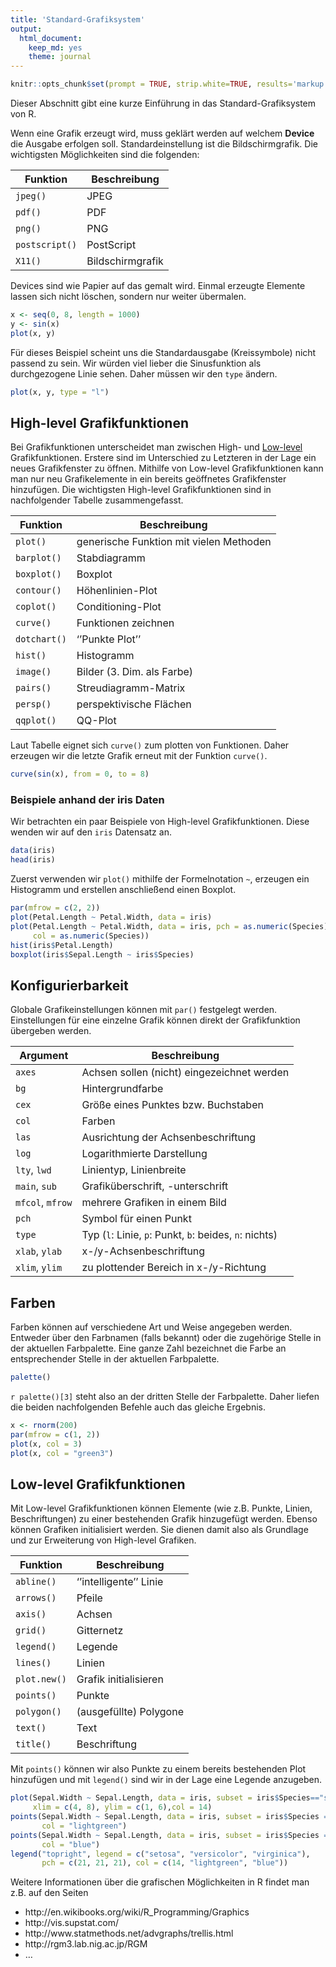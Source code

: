 ```yaml
---
title: 'Standard-Grafiksystem'
output: 
  html_document: 
    keep_md: yes
    theme: journal 
---
```

```r
knitr::opts_chunk$set(prompt = TRUE, strip.white=TRUE, results='markup')
```


Dieser Abschnitt gibt eine kurze Einführung in das Standard-Grafiksystem von R.

Wenn eine Grafik erzeugt wird, muss geklärt werden auf welchem **Device** die Ausgabe erfolgen soll. Standardeinstellung ist die Bildschirmgrafik. Die wichtigsten Möglichkeiten sind die folgenden:


Funktion | Beschreibung
---------|-------------
`jpeg()` | JPEG
`pdf()` | PDF
`png()` | PNG
`postscript()` | PostScript
`X11()` | Bildschirmgrafik


Devices sind wie Papier auf das gemalt wird. Einmal erzeugte Elemente lassen sich nicht löschen, sondern nur weiter übermalen. 


```r
x <- seq(0, 8, length = 1000)
y <- sin(x)
plot(x, y)
```

Für dieses Beispiel scheint uns die Standardausgabe (Kreissymbole) nicht passend zu sein. Wir würden viel lieber die Sinusfunktion als durchgezogene Linie sehen. Daher müssen wir den `type` ändern.


```r
plot(x, y, type = "l")
```


## High-level Grafikfunktionen

Bei Grafikfunktionen unterscheidet man zwischen High- und [Low-level](Standard-Grafiksystem.html/#Low-level-Grafikfunktionen) Grafikfunktionen. Erstere sind im Unterschied zu Letzteren in der Lage ein neues Grafikfenster zu öffnen. Mithilfe von Low-level Grafikfunktionen kann man nur neu Grafikelemente in ein bereits geöffnetes Grafikfenster hinzufügen. Die wichtigsten High-level Grafikfunktionen sind in nachfolgender Tabelle zusammengefasst.

Funktion | Beschreibung
---------|--------------
`plot()` | generische Funktion mit vielen Methoden
`barplot()` | Stabdiagramm
`boxplot()` | Boxplot
`contour()` | Höhenlinien-Plot
`coplot()` | Conditioning-Plot
`curve()` | Funktionen zeichnen
`dotchart()` | ''Punkte Plot''
`hist()` | Histogramm
`image()` | Bilder (3. Dim. als Farbe)
`pairs()` | Streudiagramm-Matrix
`persp()` | perspektivische Flächen
`qqplot()` | QQ-Plot



Laut Tabelle eignet sich `curve()` zum plotten von Funktionen. Daher erzeugen wir die letzte Grafik erneut mit der Funktion `curve()`.

```r
curve(sin(x), from = 0, to = 8)
```


### Beispiele anhand der iris Daten

Wir betrachten ein paar Beispiele von High-level Grafikfunktionen. Diese wenden wir auf den `iris` Datensatz an.
```r
data(iris)
head(iris)
```

Zuerst verwenden wir `plot()` mithilfe der Formelnotation `~`, erzeugen ein Histogramm und erstellen anschließend einen Boxplot.

```r
par(mfrow = c(2, 2))
plot(Petal.Length ~ Petal.Width, data = iris)
plot(Petal.Length ~ Petal.Width, data = iris, pch = as.numeric(Species), 
     col = as.numeric(Species))
hist(iris$Petal.Length)
boxplot(iris$Sepal.Length ~ iris$Species)
```










## Konfigurierbarkeit

Globale Grafikeinstellungen können mit `par()` festgelegt werden. Einstellungen für eine einzelne Grafik können direkt der Grafikfunktion übergeben werden.


Argument | Beschreibung
---------|---------------
`axes` | Achsen sollen (nicht) eingezeichnet werden
`bg` | Hintergrundfarbe
`cex` | Größe eines Punktes bzw. Buchstaben
`col` | Farben
`las` | Ausrichtung der Achsenbeschriftung
`log` | Logarithmierte Darstellung
`lty`, `lwd` | Linientyp, Linienbreite
`main`, `sub` | Grafiküberschrift, -unterschrift
`mfcol`, `mfrow` | mehrere Grafiken in einem Bild
`pch` | Symbol für einen Punkt
`type` | Typ (`l`: Linie, `p`: Punkt, `b`: beides, `n`: nichts)
`xlab`, `ylab` | x-/y-Achsenbeschriftung
`xlim`, `ylim` | zu plottender Bereich in x-/y-Richtung

## Farben

Farben können auf verschiedene Art und Weise angegeben werden. Entweder über den Farbnamen (falls bekannt) oder die zugehörige Stelle in der aktuellen Farbpalette. Eine ganze Zahl bezeichnet die Farbe an entsprechender Stelle in der aktuellen
Farbpalette.

```r
palette()
```

`r palette()[3]` steht also an der dritten Stelle der Farbpalette. Daher liefen die beiden nachfolgenden Befehle auch das gleiche Ergebnis.

```r
x <- rnorm(200)
par(mfrow = c(1, 2))
plot(x, col = 3)
plot(x, col = "green3")
```



## Low-level Grafikfunktionen

Mit Low-level Grafikfunktionen können Elemente (wie z.B. Punkte, Linien, Beschriftungen) zu einer bestehenden Grafik hinzugefügt werden. Ebenso können Grafiken initialisiert werden. Sie dienen damit also als Grundlage und zur Erweiterung von High-level Grafiken.


Funktion | Beschreibung
---------|--------------
`abline()` | ''intelligente'' Linie
`arrows()` | Pfeile
`axis()` | Achsen
`grid()` | Gitternetz
`legend()` | Legende
`lines()` | Linien
`plot.new()` | Grafik initialisieren
`points()` | Punkte
`polygon()` | (ausgefüllte) Polygone
`text()` | Text
`title()` | Beschriftung


Mit `points()` können wir also Punkte zu einem bereits bestehenden Plot hinzufügen und mit `legend()` sind
wir in der Lage eine Legende anzugeben.

```r
plot(Sepal.Width ~ Sepal.Length, data = iris, subset = iris$Species=="setosa", 
     xlim = c(4, 8), ylim = c(1, 6),col = 14)
points(Sepal.Width ~ Sepal.Length, data = iris, subset = iris$Species == "versicolor",
       col = "lightgreen")
points(Sepal.Width ~ Sepal.Length, data = iris, subset = iris$Species == "virginica", 
       col = "blue")
legend("topright", legend = c("setosa", "versicolor", "virginica"),
       pch = c(21, 21, 21), col = c(14, "lightgreen", "blue"))
```




Weitere Informationen über die grafischen Möglichkeiten in R findet man z.B. auf den Seiten

- http://en.wikibooks.org/wiki/R_Programming/Graphics
- http://vis.supstat.com/
- http://www.statmethods.net/advgraphs/trellis.html
- http://rgm3.lab.nig.ac.jp/RGM
- ...

